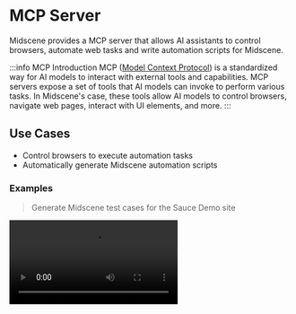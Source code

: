 
# MCP Server

Midscene provides a MCP server that allows AI assistants to control browsers, automate web tasks and write automation scripts for Midscene.

:::info MCP Introduction
MCP ([Model Context Protocol](https://modelcontextprotocol.io/introduction)) is a standardized way for AI models to interact with external tools and capabilities. MCP servers expose a set of tools that AI models can invoke to perform various tasks. In Midscene's case, these tools allow AI models to control browsers, navigate web pages, interact with UI elements, and more.
:::

## Use Cases

* Control browsers to execute automation tasks
* Automatically generate Midscene automation scripts

### Examples

> Generate Midscene test cases for the Sauce Demo site

<video src="https://lf3-static.bytednsdoc.com/obj/eden-cn/ozpmyhn_lm_hymuPild/ljhwZthlaukjlkulzlp/midscene/en-midscene-mcp-Sauce-Demo.mp4" controls/>


## Setting Up Midscene MCP

### Prerequisites

1. An OpenAI API key or another supported AI model provider. For more information, see [Choosing an AI Model](./choose-a-model).
2. For Chrome browser integration (Bridge Mode):
   - Install the Midscene Chrome extension (download from [Chrome Web Extension](https://chromewebstore.google.com/detail/midscenejs/gbldofcpkknbggpkmbdaefngejllnief?hl=en&utm_source=ext_sidebar))
   - Switch to "Bridge Mode" in the extension and click "Allow Connection"

### Configuration

Add the Midscene MCP server to your MCP configuration:

```json
{
  "mcpServers": {
    "mcp-midscene": {
      "command": "npx",
      "args": ["-y", "@midscene/mcp"],
      "env": {
        "MIDSCENE_MODEL_NAME": "REPLACE_WITH_YOUR_MODEL_NAME",
        "OPENAI_API_KEY": "REPLACE_WITH_YOUR_OPENAI_API_KEY",
        "MCP_SERVER_REQUEST_TIMEOUT": "800000"
      }
    }
  }
}
```

For more information about configuring AI models, see [Choosing an AI Model](./choose-a-model).

## Available Tools

Midscene MCP provides the following browser automation tools:

| Category | Tool Name | Description |
|---------|---------|---------|
| **Navigation** | midscene_navigate | Navigate to a specified URL in the current tab |
| **Tab Management** | midscene_get_tabs | Get a list of all open browser tabs |
| | midscene_set_active_tab | Switch to a specific tab by ID |
| **Page Interaction** | midscene_aiTap | Click on an element described in natural language |
| | midscene_aiInput | Input text into a form field or element |
| | midscene_aiHover | Hover over an element |
| | midscene_aiKeyboardPress | Press a specific keyboard key |
| | midscene_aiScroll | Scroll the page or a specific element |
| **Verification and Observation** | midscene_aiWaitFor | Wait for a condition to be true on the page |
| | midscene_aiAssert | Assert that a condition is true on the page |
| | midscene_screenshot | Take a screenshot of the current page |
| **Playwright Code Example** | midscene_playwright_example | Provides Playwright code examples for Midscene |

### Navigation

- **midscene_navigate**: Navigate to a specified URL in the current tab
  ```
  Parameters:
  - url: The URL to navigate to
  ```

### Tab Management

- **midscene_get_tabs**: Get a list of all open browser tabs, including their IDs, titles, and URLs
  ```
  Parameters: None
  ```

- **midscene_set_active_tab**: Switch to a specific tab by ID
  ```
  Parameters:
  - tabId: The ID of the tab to activate
  ```

### Page Interaction

- **midscene_aiTap**: Click on an element described in natural language
  ```
  Parameters:
  - locate: Natural language description of the element to click
  ```

- **midscene_aiInput**: Input text into a form field or element
  ```
  Parameters:
  - value: The text to input
  - locate: Natural language description of the element to input text into
  ```

- **midscene_aiHover**: Hover over an element
  ```
  Parameters:
  - locate: Natural language description of the element to hover over
  ```

- **midscene_aiKeyboardPress**: Press a specific keyboard key
  ```
  Parameters:
  - key: The key to press (e.g., 'Enter', 'Tab', 'Escape')
  - locate: (Optional) Description of element to focus before pressing the key
  - deepThink: (Optional) If true, uses more precise element location
  ```

- **midscene_aiScroll**: Scroll the page or a specific element
  ```
  Parameters:
  - direction: 'up', 'down', 'left', or 'right'
  - scrollType: 'once', 'untilBottom', 'untilTop', 'untilLeft', or 'untilRight'
  - distance: (Optional) Distance to scroll in pixels
  - locate: (Optional) Description of the element to scroll
  - deepThink: (Optional) If true, uses more precise element location
  ```

### Verification and Observation

- **midscene_aiWaitFor**: Wait for a condition to be true on the page
  ```
  Parameters:
  - assertion: Natural language description of the condition to wait for
  - timeoutMs: (Optional) Maximum time to wait in milliseconds
  - checkIntervalMs: (Optional) How often to check the condition
  ```

- **midscene_aiAssert**: Assert that a condition is true on the page
  ```
  Parameters:
  - assertion: Natural language description of the condition to check
  ```

- **midscene_screenshot**: Take a screenshot of the current page
  ```
  Parameters:
  - name: Name for the screenshot
  ```

## Common Issues

### What advantages does Midscene MCP have over other browser MCPs?

- Midscene MCP supports Bridge mode by default, allowing you to **directly control your current browser** without needing to **log in again or download a browser**
- Midscene MCP includes built-in optimal prompt templates and operation execution practices for browser page control, providing **more stable and reliable browser automation experiences** compared to other MCP implementations
- Midscene MCP automatically generates execution case reports after completing tasks, allowing you to **view the execution process at any time**

### Local port conflicts when multiple Clients are used

> Problem description

When users simultaneously use Midscene MCP in multiple local clients (Claude Desktop, Cursor MCP, etc.), port conflicts may occur causing server errors

> Solution

- Temporarily close the MCP server in the extra clients
- Execute the command:

```bash
# For macOS/Linux:
lsof -i:3766 | awk 'NR>1 {print $2}' | xargs -r kill -9

# For Windows:
FOR /F "tokens=5" %i IN ('netstat -ano ^| findstr :3766') DO taskkill /F /PID %i
```


### How to Access Midscene Execution Reports

After each task execution, a Midscene task report is generated. You can open this HTML report directly from the command line:

```bash
open xxx.html
```

![image](https://lf3-static.bytednsdoc.com/obj/eden-cn/ozpmyhn_lm_hymuPild/ljhwZthlaukjlkulzlp/midscene/image.png)
